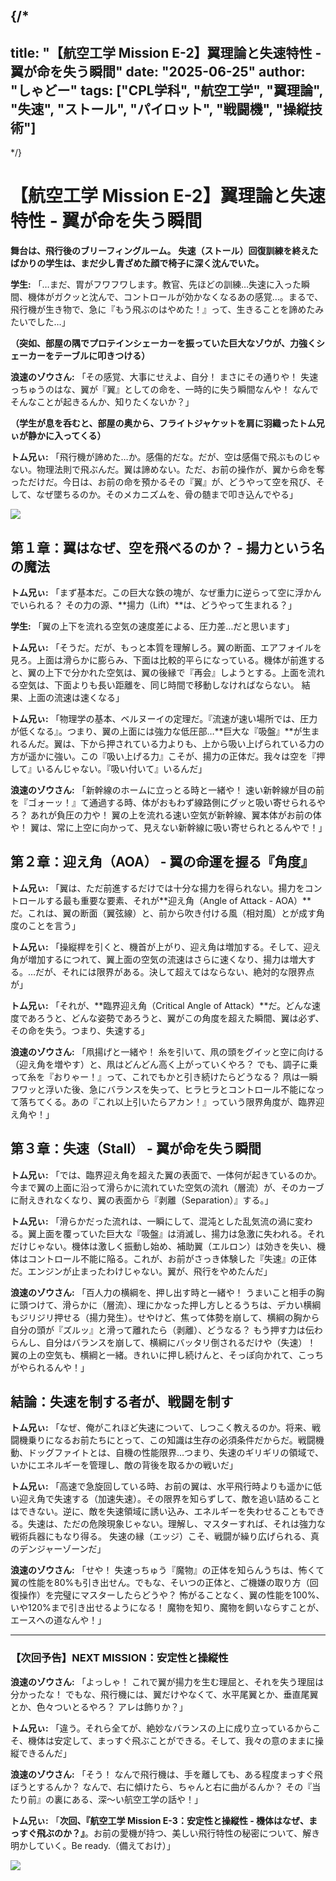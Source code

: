
{/*
---
title: "【航空工学 Mission E-2】翼理論と失速特性 - 翼が命を失う瞬間"
date: "2025-06-25"
author: "しゃどー"
tags: ["CPL学科", "航空工学", "翼理論", "失速", "ストール", "パイロット", "戦闘機", "操縦技術"]
---
*/}

# 【航空工学 Mission E-2】翼理論と失速特性 - 翼が命を失う瞬間

**舞台は、飛行後のブリーフィングルーム。**
**失速（ストール）回復訓練を終えたばかりの学生は、まだ少し青ざめた顔で椅子に深く沈んでいた。**

**学生:** 「…まだ、胃がフワフワします。教官、先ほどの訓練…失速に入った瞬間、機体がガクッと沈んで、コントロールが効かなくなるあの感覚…。まるで、飛行機が生き物で、急に『もう飛ぶのはやめた！』って、生きることを諦めたみたいでした…」

**（突如、部屋の隅でプロテインシェーカーを振っていた巨大なゾウが、力強くシェーカーをテーブルに叩きつける）**

**浪速のゾウさん:** 「その感覚、大事にせえよ、自分！ まさにその通りや！ 失速っちゅうのはな、<Highlight>翼が『翼』としての命を、一時的に失う瞬間</Highlight>なんや！ なんでそんなことが起きるんか、知りたくないか？」

**（学生が息を呑むと、部屋の奥から、フライトジャケットを肩に羽織ったトム兄ぃが静かに入ってくる）**

**トム兄ぃ:** 「飛行機が諦めた…か。感傷的だな。だが、空は感傷で飛ぶものじゃない。物理法則で飛ぶんだ。翼は諦めない。ただ、お前の操作が、翼から命を奪っただけだ。今日は、お前の命を預かるその『翼』が、どうやって空を飛び、そして、なぜ墜ちるのか。そのメカニズムを、骨の髄まで叩き込んでやる」

<Image
  src="/images/ContentImages/Wing_Airflow_Stall.jpg"
  width={600}
  height={350}
/>

## 第１章：翼はなぜ、空を飛べるのか？ - 揚力という名の魔法

**トム兄ぃ:** 「まず基本だ。この巨大な鉄の塊が、なぜ重力に逆らって空に浮かんでいられる？ その力の源、**揚力（Lift）**は、どうやって生まれる？」

**学生:** 「翼の上下を流れる空気の速度差による、圧力差…だと思います」

**トム兄ぃ:** 「そうだ。だが、もっと本質を理解しろ。翼の断面、エアフォイルを見ろ。上面は滑らかに膨らみ、下面は比較的平らになっている。機体が前進すると、翼の上下で分かれた空気は、翼の後縁で『再会』しようとする。上面を流れる空気は、<Highlight>下面よりも長い距離を、同じ時間で移動しなければならない。</Highlight> 結果、上面の流速は速くなる」

**トム兄ぃ:** 「物理学の基本、ベルヌーイの定理だ。『流速が速い場所では、圧力が低くなる』。つまり、翼の上面には強力な低圧部…**巨大な『吸盤』**が生まれるんだ。翼は、下から押されている力よりも、<Highlight>上から吸い上げられている力</Highlight>の方が遥かに強い。この『吸い上げる力』こそが、揚力の正体だ。我々は空を『押して』いるんじゃない。『吸い付いて』いるんだ」

**浪速のゾウさん:** 「<Highlight>新幹線のホームに立っとる時と一緒</Highlight>や！ 速い新幹線が目の前を『ゴォーッ！』て通過する時、体がおもわず線路側にグッと吸い寄せられるやろ？ あれが負圧の力や！ 翼の上を流れる速い空気が新幹線、翼本体がお前の体や！ 翼は、常に上空に向かって、見えない新幹線に吸い寄せられとるんやで！」

## 第２章：迎え角（AOA） - 翼の命運を握る『角度』

**トム兄ぃ:** 「翼は、ただ前進するだけでは十分な揚力を得られない。揚力をコントロールする最も重要な要素、それが**迎え角（Angle of Attack - AOA）**だ。これは、翼の断面（翼弦線）と、前から吹き付ける風（相対風）とが成す角度のことを言う」

**トム兄ぃ:** 「操縦桿を引くと、機首が上がり、迎え角は増加する。そして、迎え角が増加するにつれて、翼上面の空気の流速はさらに速くなり、揚力は増大する。…だが、それには限界がある。決して超えてはならない、絶対的な限界点が」

**トム兄ぃ:** 「それが、**臨界迎え角（Critical Angle of Attack）**だ。どんな速度であろうと、どんな姿勢であろうと、翼がこの角度を超えた瞬間、翼は必ず、その命を失う。つまり、失速する」

**浪速のゾウさん:** 「<Highlight>凧揚げと一緒</Highlight>や！ 糸を引いて、凧の頭をグイッと空に向ける（迎え角を増やす）と、凧はどんどん高く上がっていくやろ？ でも、調子に乗って糸を『おりゃー！』って、これでもかと引き続けたらどうなる？ 凧は一瞬フワッと浮いた後、急にバランスを失って、ヒラヒラとコントロール不能になって落ちてくる。あの『これ以上引いたらアカン！』っていう限界角度が、臨界迎え角や！」

## 第３章：失速（Stall） - 翼が命を失う瞬間

**トム兄ぃ:** 「では、臨界迎え角を超えた翼の表面で、一体何が起きているのか。今まで翼の上面に沿って滑らかに流れていた空気の流れ（層流）が、そのカーブに耐えきれなくなり、翼の表面から『剥離（Separation）』する。」

**トム兄ぃ:** 「滑らかだった流れは、一瞬にして、混沌とした乱気流の渦に変わる。翼上面を覆っていた巨大な『吸盤』は消滅し、揚力は急激に失われる。それだけじゃない。機体は激しく振動し始め、補助翼（エルロン）は効きを失い、機体はコントロール不能に陥る。これが、お前がさっき体験した『失速』の正体だ。エンジンが止まったわけじゃない。翼が、飛行をやめたんだ」

**浪速のゾウさん:** 「<Highlight>百人力の横綱を、押し出す時と一緒</Highlight>や！ うまいこと相手の胸に頭つけて、滑らかに（層流）、理にかなった押し方しとるうちは、デカい横綱もジリジリ押せる（揚力発生）。せやけど、焦って体勢を崩して、横綱の胸から自分の頭が『ズルッ』と滑って離れたら（剥離）、どうなる？ もう押す力は伝わらんし、自分はバランスを崩して、横綱にバッタリ倒されるだけや（失速）！ 翼の上の空気も、横綱と一緒。きれいに押し続けんと、そっぽ向かれて、こっちがやられるんや！」

## 結論：失速を制する者が、戦闘を制す

**トム兄ぃ:** 「なぜ、俺がこれほど失速について、しつこく教えるのか。将来、戦闘機乗りになるお前たちにとって、この知識は生存の必須条件だからだ。戦闘機動、ドッグファイトとは、<Highlight>自機の性能限界…つまり、失速のギリギリの領域</Highlight>で、いかにエネルギーを管理し、敵の背後を取るかの戦いだ」

**トム兄ぃ:** 「高速で急旋回している時、お前の翼は、水平飛行時よりも遥かに低い迎え角で失速する（加速失速）。その限界を知らずして、敵を追い詰めることはできない。逆に、敵を失速領域に誘い込み、エネルギーを失わせることもできる。失速は、ただの危険現象じゃない。理解し、マスターすれば、それは強力な戦術兵器にもなり得る。 失速の縁（エッジ）こそ、戦闘が繰り広げられる、真のデンジャーゾーンだ」

**浪速のゾウさん:** 「せや！ 失速っちゅう『魔物』の正体を知らんうちは、怖くて翼の性能を80%も引き出せん。でもな、そいつの正体と、ご機嫌の取り方（回復操作）を完璧にマスターしたらどうや？ 怖がることなく、翼の性能を100%、いや120%まで引き出せるようになる！ <Highlight>魔物を知り、魔物を飼いならすこと</Highlight>が、エースへの道なんや！」

---

### **【次回予告】NEXT MISSION：安定性と操縦性**

**浪速のゾウさん:** 「よっしゃ！ これで翼が揚力を生む理屈と、それを失う理屈は分かったな！ でもな、飛行機には、翼だけやなくて、水平尾翼とか、垂直尾翼とか、色々ついとるやろ？ アレは飾りか？」

**トム兄ぃ:** 「違う。それら全てが、絶妙なバランスの上に成り立っているからこそ、機体は安定して、まっすぐ飛ぶことができる。そして、我々の意のままに操縦できるんだ」

**浪速のゾウさん:** 「そう！ なんで飛行機は、手を離しても、ある程度まっすぐ飛ぼうとするんか？ なんで、右に傾けたら、ちゃんと右に曲がるんか？ その『当たり前』の裏にある、深〜い航空工学の話や！」

**トム兄ぃ:** 「<Highlight>**次回、『航空工学 Mission E-3：安定性と操縦性 - 機体はなぜ、まっすぐ飛ぶのか？』**</Highlight>。お前の愛機が持つ、美しい飛行特性の秘密について、解き明かしていく。Be ready.（備えておけ）」

<Image
  src="/images/ContentImages/aircraft_stability.jpg"
  width={600}
  height={350}
/>

